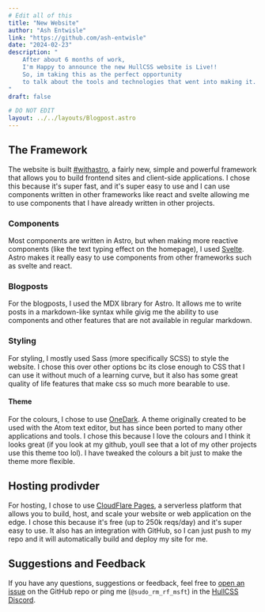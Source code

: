 ```yaml
---
# Edit all of this
title: "New Website"
author: "Ash Entwisle"
link: "https://github.com/ash-entwisle"
date: "2024-02-23"
description: "
    After about 6 months of work, 
    I'm Happy to announce the new HullCSS website is Live!! 
    So, im taking this as the perfect opportunity 
    to talk about the tools and technologies that went into making it. 
"
draft: false

# DO NOT EDIT
layout: ../../layouts/Blogpost.astro
---
```


## The Framework

The website is built [#withastro](https://astro.build/), 
a fairly new, simple and powerful framework that allows you to build frontend sites and client-side applications.
I chose this because it's super fast, and it's super easy to use 
and I can use components written in other frameworks like react and svelte
allowing me to use components that I have already written in other projects.    

### Components

Most components are written in Astro, 
but when making more reactive components (like the text typing effect on the homepage),
I used [Svelte](https://svelte.dev/). 
Astro makes it really easy to use components from other frameworks such as svelte and react. 

### Blogposts

For the blogposts, I used the MDX library for Astro. It allows me to write posts in a markdown-like syntax 
while givig me the ability to use components and other features that are not available in regular markdown.

### Styling

For styling, I mostly used Sass (more specifically SCSS) to style the website.
I chose this over other options bc its close enough to CSS that I can use it without much of a learning curve, 
but it also has some great quality of life features that make css so much more bearable to use. 

#### Theme

For the colours, I chose to use [OneDark](https://github.com/atom/one-dark-ui). 
A theme originally created to be used with the Atom text editor, 
but has since been ported to many other applications and tools. 
I chose this because I love the colours and I think it looks great 
(if you look at my github, youll see that a lot of my other projects use this theme too lol). 
I have tweaked the colours a bit just to make the theme more flexible. 

## Hosting prodivder

For hosting, I chose to use [CloudFlare Pages](https://pages.cloudflare.com/),
a serverless platform that allows you to build, host, and scale your website or web application on the edge. 
I chose this because it's free (up to 250k reqs/day) and it's super easy to use.
It also has an integration with GitHub, so I can just push to my repo and it will automatically build and deploy my site for me.

## Suggestions and Feedback

If you have any questions, suggestions or feedback, 
feel free to [open an issue](https://github.com/hullcss/hullcss-astro/issues) on the GitHub repo 
or ping me (`@sudo_rm_rf_msft`) in the [HullCSS Discord](/links/discord).